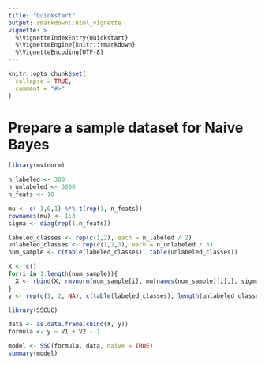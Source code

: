 ```yaml
---
title: "Quickstart"
output: rmarkdown::html_vignette
vignette: >
  %\VignetteIndexEntry{Quickstart}
  %\VignetteEngine{knitr::rmarkdown}
  %\VignetteEncoding{UTF-8}
---
```


```r
knitr::opts_chunk$set(
  collapse = TRUE,
  comment = "#>"
)
```

# Prepare a sample dataset for Naive Bayes
```r
library(mvtnorm)

n_labeled <- 300
n_unlabeled <- 3000
n_feats <- 10

mu <- c(-1,0,1) %*% t(rep(1, n_feats))
rownames(mu) <- 1:3
sigma <- diag(rep(1,n_feats))

labeled_classes <- rep(c(1,2), each = n_labeled / 2)
unlabeled_classes <- rep(c(1,2,3), each = n_unlabeled / 3)
num_sample <- c(table(labeled_classes), table(unlabeled_classes))

X <- c()
for(i in 1:length(num_sample)){
  X <- rbind(X, rmvnorm(num_sample[i], mu[names(num_sample)[i],], sigma))
}
y <- rep(c(1, 2, NA), c(table(labeled_classes), length(unlabeled_classes)))
```

```r
library(SSCUC)

data <- as.data.frame(cbind(X, y))
formula <- y ~ V1 + V2 - 1

model <- SSC(formula, data, naive = TRUE)
summary(model)
```
